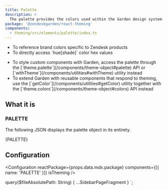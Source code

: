 ```yaml
---
title: Palette
description: >
  The palette provides the colors used within the Garden design system.
package: '@zendeskgarden/react-theming'
components:
  - theming/src/elements/palette/index.ts
---
```


<Usage>
  <Use>
    <ul>
      <li>To reference brand colors specific to Zendesk products</li>
      <li>
        <Markdown>To directly access `hue[shade]` color hex values</Markdown>
      </li>
    </ul>
  </Use>
  <Misuse>
    <ul>
      <li>
        <Markdown>
          To style custom components with Garden, access the palette through the
          [`theme.palette`](/components/theme-object#palette) API or
          [`withTheme`](/components/utilities#withTheme) utility instead
        </Markdown>
      </li>
      <li>
        <Markdown>
          To extend Garden with reusable components that respond to theming, use the
          [`getColor`](/components/utilities#getColor) utility together with the
          [`theme.colors`](/components/theme-object#colors) API instead
        </Markdown>
      </li>
    </ul>
  </Misuse>
</Usage>

## What it is

### PALETTE

The following JSON displays the palette object in its entirety.


<ObjectBlock>{PALETTE}</ObjectBlock>

## Configuration

<Configuration reactPackage={props.data.mdx.package} components={[{ name: 'PALETTE' }]} isTheming />


  query($fileAbsolutePath: String) {
    ...SidebarPageFragment
  }
`;
